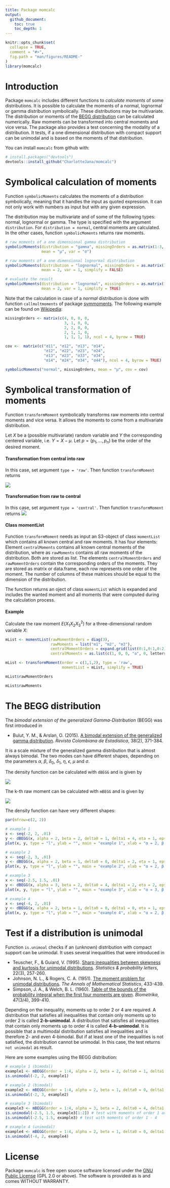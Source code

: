 ```yaml
---
title: Package momcalc
output:
  github_document:
    toc: true
    toc_depth: 1
---
```


<!-- README.md is generated from README.Rmd. Please edit that file -->

```r
knitr::opts_chunk$set(
  collapse = TRUE,
  comment = "#>",
  fig.path = "man/figures/README-"
)
library(momcalc)
```

# Introduction

Package `momcalc` includes different functions to *calculate moments* of some distributions. It is possible to calculate the moments of a normal, lognormal or gamma distribution symbolically. These distributions may be multivariate. The distribution or moments of the [BEGG distribution][BEGG] can be calculated numerically. Raw moments can be transformed into central moments and vice versa.
The package also provides a test concerning the modality of a distribution. It tests, if a one dimensional distribution with compact support can be unimodal and is based on the moments of that distribution.

You can install `momcalc` from github with:

```r
# install.packages("devtools")
devtools::install_github("CharlotteJana/momcalc")
```

# Symbolical calculation of moments

Function `symbolicMoments` calculates the moments of a distribution symbolically, meaning that it handles the input as quoted expression. It can not only work with numbers as input but with any given expression.

The distribution may be multivariate and of some of the following types: normal, lognormal or gamma. The type is specified with the argument `distribution`.
For `distribution = normal`, central moments are calculated. In the other cases, function `symbolicMoments` returns raw moments.

```r
# raw moments of a one dimensional gamma distribution
symbolicMoments(distribution = "gamma", missingOrders = as.matrix(1:3, ncol = 1),
                mean = "μ", var = "σ")

# raw moments of a one dimensional lognormal distribution
symbolicMoments(distribution = "lognormal", missingOrders = as.matrix(1:2, ncol = 1),
                mean = 2, var = 1, simplify = FALSE)

# evaluate the result
symbolicMoments(distribution = "lognormal", missingOrders = as.matrix(1:2, ncol = 1),
                mean = 2, var = 1, simplify = TRUE)
```

Note that the calculation in case of a *normal* distribution is done with function `callmultmoments` of package [symmoments](https://cran.r-project.org/web/packages/symmoments/index.html).
The following example can be found on [Wikipedia](https://en.wikipedia.org/wiki/Multivariate_normal_distribution#Higher_moments):

```r
missingOrders <- matrix(c(4, 0, 0, 0,
                          3, 1, 0, 0,
                          2, 2, 0, 0,
                          2, 1, 1, 0,
                          1, 1, 1, 1), ncol = 4, byrow = TRUE)

cov <-  matrix(c("σ11", "σ12", "σ13", "σ14", 
                 "σ12", "σ22", "σ23", "σ24", 
                 "σ13", "σ23", "σ33", "σ34", 
                 "σ14", "σ24", "σ34", "σ44"), ncol = 4, byrow = TRUE)

symbolicMoments("normal", missingOrders, mean = "μ", cov = cov)
```

# Symbolical transformation of moments

Function `transformMoment` symbolically transforms raw moments into central moments and vice versa. It allows the moments to come from a multivariate distribution.

Let $X$ be a (possible multivariate) random variable and $Y$ the corresponding centered variable, i.e. $Y = X - μ$. Let $p = (p_1, ..., p_n)$ be the order of the desired moment. 

#### Transformation from central into raw

In this case, set argument `type = 'raw'`. Then function `transformMoment` returns

<!-- E(X^p) = \sum_{k_1=0}^{p_1}...\sum_{k_n=0}^{p_n} {p \choose k} \mu^{p-k} E(Y^k)~. -->
![](https://raw.githubusercontent.com/CharlotteJana/momcalc/master/man/figures/README_transform_raw.png)

#### Transformation from raw to central

In this case, set argument `type = 'central'`. Then function `transformMoment` returns
<!-- E(Y^p) = \sum_{k_1=0}^{p_1}...\sum_{k_n=0}^{p_n} (-1)^{p-k} {p \choose k} \mu^{p-k} E(X^k)~. -->
![](https://raw.githubusercontent.com/CharlotteJana/momcalc/master/man/figures/README_transform_central.png)

#### Class momentList

Function `transformMoment` needs as input an S3-object of class `momentList` which contains all known central and raw moments. It has four elements: 
Element `centralMoments` contains all known central moments of the distribution, where as `rawMoments` contains all raw moments of the distribution. Both are stored as list. The elements `centralMomentOrders` and `rawMomentOrders` contain the corresponding orders of the moments. They are stored as matrix or data.frame, each row represents one order of the moment. The number of columns of these matrices should be equal to the dimension of the distribution.

The function returns an oject of class `momentList` which is expanded and includes the wanted moment and all moments that were computed during the calculation process.

#### Example

Calculate the raw moment $E(X_1X_2X_3^2)$ for a three-dimensional random variable $X$:

```r
mList <- momentList(rawMomentOrders = diag(3),
                    rawMoments = list("m1", "m2", "m3"),
                    centralMomentOrders = expand.grid(list(0:1,0:1,0:2)),
                    centralMoments = as.list(c(1, 0, 0, "a", 0, letters[2:8])))

mList <- transformMoment(order = c(1,1,2), type = 'raw', 
                         momentList = mList, simplify = TRUE)

mList$rawMomentOrders

mList$rawMoments
```

# The BEGG distribution

The *bimodal extension of the generalized Gamma-Distribution* (BEGG) was first introduced in

* Bulut, Y. M., & Arslan, O. (2015). [A bimodal extension of the generalized gamma distribution][BEGG]. *Revista Colombiana de Estadística*, 38(2), 371-384.

It is a scale mixture of the generalized gamma distribution that is almost always bimodal. The two modes can have different shapes, depending on the parameters $α$, $β$, $δ_0$, $δ_1$, $η$, $\epsilon$, $μ$ and $σ$.

The density function can be calculated with `dBEGG` and is given by

<!-- f(x) = \begin{cases}  -->
<!--       \frac{\alpha\beta}{2\eta^\frac{\delta_1+1}{\alpha}(1+\epsilon)^{\delta_1}\Gamma\left(\frac{\delta_1+1}{\alpha\beta}\right)}~(-x)^{\delta_1}~e^{-\frac{(-x)^{\alpha\beta}}{\eta^\beta(1+\epsilon)^{\alpha\beta}}}~~~~ &if~x<0\\ -->
<!--       \frac{\alpha\beta}{2\eta^\frac{\delta_0+1}{\alpha}(1-\epsilon)^{\delta_0}\Gamma\left(\frac{\delta_0+1}{\alpha\beta}\right)}~x^{\delta_0}~e^{-\frac{x^{\alpha\beta}}{\eta^\beta(1-\epsilon)^{\alpha\beta}}}~~~~ &if~x\ge0\\ -->
<!-- \end{cases}  -->
![](https://raw.githubusercontent.com/CharlotteJana/momcalc/master/man/figures/README_BEGG_density.png)

The k-th raw moment can be calculated with `mBEGG` and is given by

<!-- E(X^k) = \frac{(-1)^k\eta^{\frac{k}{\alpha}}(1+\epsilon)^{k+1}}{2}~\frac{\Gamma\left(\frac{\delta_1+k+1}{\alpha\beta}\right)}{\Gamma\left(\frac{\delta_1+1}{\alpha\beta}\right)}~+~\frac{\eta^{\frac{k}{\alpha}}(1-\epsilon)^{k+1}}{2}~\frac{\Gamma\left(\frac{\delta_0+k+1}{\alpha\beta}\right)}{\Gamma\left(\frac{\delta_0+1}{\alpha\beta}\right)} -->
![](https://raw.githubusercontent.com/CharlotteJana/momcalc/master/man/figures/README_BEGG_moments.png)

The density function can have very different shapes:
```r
par(mfrow=c(2, 2))

# example 1
x <- seq(-2, 2, .01)
y <- dBEGG(x, alpha = 2, beta = 2, delta0 = 1, delta1 = 4, eta = 1, eps = 0)
plot(x, y, type = "l", ylab = "", main = "example 1", xlab = "α = 2, β = 2, δ₀ = 1, δ₁ = 4, η = 1, ε = 0")

# example 2
x <- seq(-2, 3, .01)
y <- dBEGG(x, alpha = 2, beta = 1, delta0 = 0, delta1 = 2, eta = 1, eps = -0.5)
plot(x, y, type = "l", ylab = "", main = "example 2", xlab = "α = 2, β = 1, δ₀ = 0, δ₁ = 2, η = 1, ε = -0.5")

# example 3
x <- seq(-2.5, 1.5, .01)
y <- dBEGG(x, alpha = 3, beta = 2, delta0 = 4, delta1 = 2, eta = 2, eps = 0.3)
plot(x, y, type = "l", ylab = "", main = "example 3", xlab = "α = 3, β = 2, δ₀ = 4, δ₁ = 2, η = 2, ε = 0.3")

# example 4
x <- seq(-4, 2, .01)
y <- dBEGG(x, alpha = 2, beta = 1, delta0 = 0, delta1 = 0, eta = 1, eps = 0.7)
plot(x, y, type = "l", ylab = "", main = "example 4", xlab = "α = 2, β = 1, δ₀ = 0, δ₁ = 0, η = 1, ε = 0.7")

```

# Test if a distribution is unimodal

Function `is.unimoal` checks if an (unknown) distribution with compact support can be unimodal. It uses several inequalities that were introduced in

* Teuscher, F., & Guiard, V. (1995). [Sharp inequalities between skewness and kurtosis for unimodal distributions][Teuscher]. *Statistics & probability letters*, 22(3), 257-260.
* Johnson, N. L., & Rogers, C. A. (1951). [The moment problem for unimodal distributions][Johnson]. *The Annals of Mathematical Statistics*, 433-439.
* Simpson, J. A., & Welch, B. L. (1960). [Table of the bounds of the probability integral when the first four moments are given][Simpson]. *Biometrika*, 47(3/4), 399-410.

Depending on the inequality, moments up to order 2 or 4 are required. A distribution that satisfies all inequalities that contain only moments up to order 2 is called **2-b-unimodal**. A distribution that satisfies all inequalities that contain only moments up to order 4 is called **4-b-unimodal**. It is possible that a multimodal distribution satisfies all inequalities and is therefore 2- and even 4-bimodal. But if at least one of the inequalities is not satisfied, the distribution cannot be unimodal. In this case, the test returns `not unimodal` as result.

Here are some examples using the BEGG distribution:

```r
# example 1 (bimodal)
example1 <- mBEGG(order = 1:4, alpha = 2, beta = 2, delta0 = 1, delta1 = 4, eta = 1, eps = 0)
is.unimodal(-2, 2, example1)

# example 2 (bimodal)
example2 <- mBEGG(order = 1:4, alpha = 2, beta = 1, delta0 = 0, delta1 = 2, eta = 1, eps = -0.5)
is.unimodal(-2, 3, example2)

# example 3 (bimodal)
example3 <- mBEGG(order = 1:4, alpha = 3, beta = 2, delta0 = 4, delta1 = 2, eta = 2, eps = 0.3)
is.unimodal(-2.5, 1.5, example3[1:2]) # test with moments of order 1 and 2
is.unimodal(-2.5, 1.5, example3) # test with moments of order 1 - 4

# example 4 (unimodal)
example4 <- mBEGG(order = 1:4, alpha = 2, beta = 1, delta0 = 0, delta1 = 0, eta = 1, eps = 0.7)
is.unimodal(-4, 2, example4)

```

# License

Package `momcalc` is free open source software licensed under the [GNU Public License](https://www.gnu.org/licenses/#GPL) (GPL 2.0 or above). The software is provided as is and comes WITHOUT WARRANTY.


[BEGG]: https://www.researchgate.net/publication/280136422_A_Bimodal_Extension_of_the_Generalized_Gamma_Distribution

[Teuscher]: https://www.sciencedirect.com/science/article/pii/016771529400074I

[Simpson]: https://www.jstor.org/stable/2333310?seq=1#page_scan_tab_contents

[Johnson]: https://www.jstor.org/stable/2236630?seq=1#page_scan_tab_contents